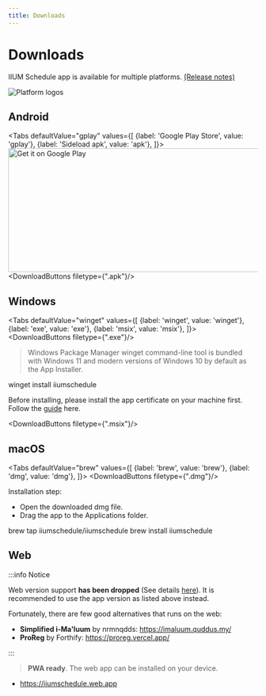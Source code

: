 ```yaml
---
title: Downloads
---
```



# Downloads

IIUM Schedule app is available for multiple platforms. [(Release notes)](/changelog)

![Platform logos](/img/platform-logos.png)

## Android

<Tabs
    defaultValue="gplay"
    values={[
        {label: 'Google Play Store', value: 'gplay'},
        {label: 'Sideload apk', value: 'apk'},
    ]}>
    <TabItem value="gplay">
    <a href="https://play.google.com/store/apps/details?id=com.iqfareez.iiumschedule&utm_source=website&pcampaignid=pcampaignidMKT-Other-global-all-co-prtnr-py-PartBadge-Mar2515-1">
    <img
    alt="Get it on Google Play"
    src="https://play.google.com/intl/en_us/badges/static/images/badges/en_badge_web_generic.png"
    width="646"
    height="250"/>
    </a>
    </TabItem>
    <TabItem value="apk"><DownloadButtons filetype={".apk"}/>
    </TabItem>

</Tabs>

## Windows

<Tabs
    defaultValue="winget"
    values={[
        {label: 'winget', value: 'winget'},
        {label: 'exe', value: 'exe'},
        {label: 'msix', value: 'msix'},
    ]}>
    <TabItem value="exe">
        <DownloadButtons filetype={".exe"}/>
    </TabItem>
    <TabItem value="winget">
        <blockquote> Windows Package Manager winget command-line tool is bundled with Windows 11 and modern versions of Windows 10 by default as the App Installer.</blockquote>
        <CodeBlock language="powershell">winget install iiumschedule</CodeBlock>
    </TabItem>
    <TabItem value="msix">
        <p>Before installing, please install the app certificate on your machine first. Follow the <a
            href="../windows-cert">guide</a> here.</p>
        <DownloadButtons filetype={".msix"}/>
    </TabItem>
</Tabs>

## macOS

<Tabs
    defaultValue="brew"
    values={[
        {label: 'brew', value: 'brew'},
        {label: 'dmg', value: 'dmg'},
    ]}>
    <TabItem value="dmg">
        <DownloadButtons filetype={".dmg"}/>
        <br/>
        <p>
            Installation step:
            <ul>
                <li>Open the downloaded dmg file.</li>
                <li>Drag the app to the Applications folder.</li>
            </ul>
        </p>
    </TabItem>
    <TabItem value="brew">
        <CodeBlock language="bash">brew tap iiumschedule/iiumschedule</CodeBlock>
        <CodeBlock language="bash">brew install iiumschedule</CodeBlock>
    </TabItem>
</Tabs>

## Web

:::info Notice

Web version support **has been dropped** (See details [here](https://github.com/iiumschedule/iium_schedule/issues/60)).
It is recommended to use the app version as listed above instead. 

Fortunately, there are few good alternatives that runs on the web:
- **Simplified i-Ma'luum** by nrmnqdds: https://imaluum.quddus.my/
- **ProReg** by Forthify: https://proreg.vercel.app/

:::

> **PWA ready**. The web app can be installed on your device.

- https://iiumschedule.web.app
